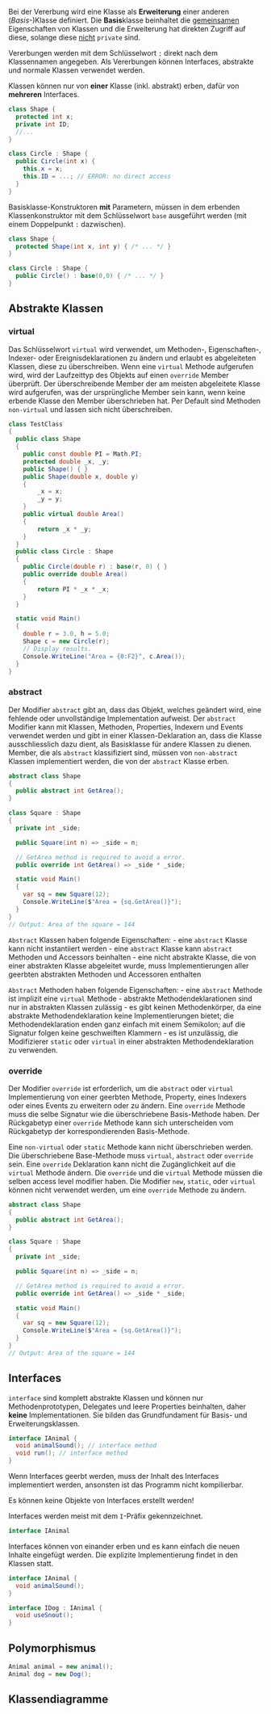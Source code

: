 Bei der Vererbung wird eine Klasse als **Erweiterung** einer anderen (*Basis*-)Klasse definiert. Die **Basis**klasse beinhaltet die [gemeinsamen]{.underline} Eigenschaften von Klassen und die Erweiterung hat direkten Zugriff auf diese, solange diese [nicht]{.underline} `private` sind.

Vererbungen werden mit dem Schlüsselwort `:` direkt nach dem Klassennamen angegeben. Als Vererbungen können Interfaces, abstrakte und normale Klassen verwendet werden.

::: callout-important
Klassen können nur von **einer** Klasse (inkl. abstrakt) erben, dafür von **mehreren** Interfaces.
:::

```csharp
class Shape {
  protected int x;
  private int ID;
  //...
}

class Circle : Shape {
  public Circle(int x) {
    this.x = x;
    this.ID = ...; // ERROR: no direct access
  }
}
```

Basisklasse-Konstruktoren **mit** Parametern, müssen in dem erbenden Klassenkonstruktor mit dem Schlüsselwort `base` ausgeführt werden (mit einem Doppelpunkt `:` dazwischen).

```csharp
class Shape {
  protected Shape(int x, int y) { /* ... */ }
}

class Circle : Shape {
  public Circle() : base(0,0) { /* ... */ }
}
```

## Abstrakte Klassen

### virtual

Das Schlüsselwort `virtual` wird verwendet, um Methoden-, Eigenschaften-, Indexer- oder Ereignisdeklarationen zu ändern und erlaubt es abgeleiteten Klassen, diese zu überschreiben. Wenn eine `virtual` Methode aufgerufen wird, wird der Laufzeittyp des Objekts auf einen `override` Member überprüft. Der überschreibende Member der am meisten abgeleitete Klasse wird aufgerufen, was der ursprüngliche Member sein kann, wenn keine erbende Klasse den Member überschrieben hat. Per Default sind Methoden `non-virtual` und lassen sich nicht überschreiben.

```csharp
class TestClass
{
  public class Shape
  {
    public const double PI = Math.PI;
    protected double _x, _y;
    public Shape() { }
    public Shape(double x, double y)
    {
        _x = x;
        _y = y;
    }
    public virtual double Area()
    {
        return _x * _y;
    }
  }
  public class Circle : Shape
  {
    public Circle(double r) : base(r, 0) { }
    public override double Area()
    {
        return PI * _x * _x;
    }
  }

  static void Main()
  {
    double r = 3.0, h = 5.0;
    Shape c = new Circle(r);
    // Display results.
    Console.WriteLine("Area = {0:F2}", c.Area());
  }
}
```

### abstract

Der Modifier `abstract` gibt an, dass das Objekt, welches geändert wird, eine fehlende oder unvollständige Implementation aufweist. Der `abstract` Modifier kann mit Klassen, Methoden, Properties, Indexern und Events verwendet werden und gibt in einer Klassen-Deklaration an, dass die Klasse ausschliesslich dazu dient, als Basisklasse für andere Klassen zu dienen. Member, die als `abstract` klassifiziert sind, müssen von `non-abstract` Klassen implementiert werden, die von der `abstract` Klasse erben.

```csharp
abstract class Shape
{
  public abstract int GetArea();
}

class Square : Shape
{
  private int _side;

  public Square(int n) => _side = n;

  // GetArea method is required to avoid a error.
  public override int GetArea() => _side * _side;

  static void Main()
  {
    var sq = new Square(12);
    Console.WriteLine($"Area = {sq.GetArea()}");
  }
}
// Output: Area of the square = 144
```

`Abstract` Klassen haben folgende Eigenschaften:
    - eine `abstract` Klasse kann nicht instantiiert werden
    - eine `abstract` Klasse kann `abstract` Methoden und Accessors beinhalten
    - eine nicht abstrakte Klasse, die von einer abstrakten Klasse abgeleitet wurde, muss Implementierungen aller geerbten abstrakten Methoden und Accessoren enthalten

`Abstract` Methoden haben folgende Eigenschaften:
    - eine `abstract` Methode ist implizit eine `virtual` Methode
    - abstrakte Methodendeklarationen sind nur in abstrakten Klassen zulässig
    - es gibt keinen Methodenkörper, da eine abstrakte Methodendeklaration keine Implementierungen bietet; die Methodendeklaration enden ganz einfach mit einem Semikolon; auf die Signatur folgen keine geschweiften Klammern
    - es ist unzulässig, die Modifizierer `static` oder `virtual` in einer abstrakten Methodendeklaration zu verwenden.

### override

Der Modifier `override` ist erforderlich, um die `abstract` oder `virtual` Implementierung von einer geerbten Methode, Property, eines Indexers oder eines Events zu erweitern oder zu ändern. Eine `override` Methode muss die selbe Signatur wie die überschriebene Basis-Methode haben. Der Rückgabetyp einer `override` Methode kann sich unterscheiden vom Rückgabetyp der korrespondierenden Basis-Methode. 

Eine `non-virtual` oder `static` Methode kann nicht überschrieben werden. Die überschriebene Base-Methode muss `virtual`, `abstract` oder `override` sein. Eine `override` Deklaration kann nicht die Zugänglichkeit auf die `virtual` Methode ändern. Die `override` und die `virtual` Methode müssen die selben access level modifier haben. Die Modifier `new`, `static`, oder `virtual` können nicht verwendet werden, um eine `override` Methode zu ändern.

```csharp
abstract class Shape
{
  public abstract int GetArea();
}

class Square : Shape
{
  private int _side;

  public Square(int n) => _side = n;

  // GetArea method is required to avoid a error.
  public override int GetArea() => _side * _side;

  static void Main()
  {
    var sq = new Square(12);
    Console.WriteLine($"Area = {sq.GetArea()}");
  }
}
// Output: Area of the square = 144
```

## Interfaces

`interface` sind komplett abstrakte Klassen und können nur Methodenprototypen, Delegates und leere Properties beinhalten, daher **keine** Implementationen. Sie bilden das Grundfundament für Basis- und Erweiterungsklassen.

```csharp
interface IAnimal {
  void animalSound(); // interface method 
  void run(); // interface method
}
```

Wenn Interfaces geerbt werden, muss der Inhalt des Interfaces implementiert werden, ansonsten ist das Programm nicht kompilierbar.

::: callout-caution
Es können keine Objekte von Interfaces erstellt werden!
:::

::: callout-note
Interfaces werden meist mit dem `I`-Präfix gekennzeichnet.

```csharp
interface IAnimal
```
:::

Interfaces können von einander erben und es kann einfach die neuen Inhalte eingefügt werden. Die explizite Implementierung findet in den Klassen statt.

```csharp
interface IAnimal {
  void animalSound();
}

interface IDog : IAnimal {
  void useSnout();
}
```

## Polymorphismus

```csharp
Animal animal = new animal();
Animal dog = new Dog();
```



## Klassendiagramme
